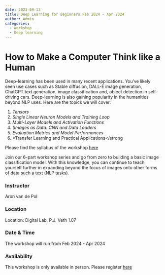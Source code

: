 ```yaml
---
date: 2023-09-13
title: Deep Learning for Beginners Feb 2024 - Apr 2024
author: Admin
categories:
  - Workshop
  - Deep learning
---
```

# How to Make a Computer Think like a Human

Deep-learning has been used in many recent applications. You’ve likely seen use cases such as Stable diffusion, DALL-E image generation, ChatGPT text generation, image classification and, object detection in self-driving cars. Deep-learning is also gaining popularity in the humanities beyond NLP uses. Here are the topics we will cover:

1. *Tensors*
2. *Single Linear Neuron Models and Training Loop*
3. *Multi-Layer Models and Activation Functions*
4. *(Images as Data: CNN and Data Loaders*
5. *Evaluation Metrics and Model Performances*
6. *Transfer Learning and Practical Applications</strong

Please find the syllabus of the workshop [here](https://www.universiteitleiden.nl/binaries/content/assets/geesteswetenschappen/lucdh/events/deep_learning_for_beginners_2024-aron_vd_pol.pdf)

Join our 6-part workshop series and go from zero to building a basic image classification model. With this knowledge, you can continue to teach yourself further in expanding beyond the focus of images onto other forms of data such a text (NLP tasks).

### Instructor
Aron van de Pol

### Location
Location: Digital Lab, P.J. Veth 1.07

### Date & Time
The workshop will run from Feb 2024 - Apr 2024

### Availability
This workshop is only available in person. Please register [here](https://docs.google.com/forms/d/e/1FAIpQLSdk0NqAA0LrNxg5ObRC9IUajTH4HUPPiABgS5QBn6gJfY2oSg/viewform)
